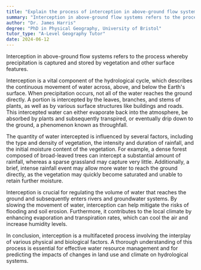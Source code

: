 ```yaml
---
title: "Explain the process of interception in above-ground flow systems"
summary: "Interception in above-ground flow systems refers to the process where precipitation is caught and stored by vegetation and other surface features."
author: "Dr. James Harris"
degree: "PhD in Physical Geography, University of Bristol"
tutor_type: "A-Level Geography Tutor"
date: 2024-06-12
---
```


Interception in above-ground flow systems refers to the process whereby precipitation is captured and stored by vegetation and other surface features.

Interception is a vital component of the hydrological cycle, which describes the continuous movement of water across, above, and below the Earth's surface. When precipitation occurs, not all of the water reaches the ground directly. A portion is intercepted by the leaves, branches, and stems of plants, as well as by various surface structures like buildings and roads. This intercepted water can either evaporate back into the atmosphere, be absorbed by plants and subsequently transpired, or eventually drip down to the ground, a phenomenon known as throughfall.

The quantity of water intercepted is influenced by several factors, including the type and density of vegetation, the intensity and duration of rainfall, and the initial moisture content of the vegetation. For example, a dense forest composed of broad-leaved trees can intercept a substantial amount of rainfall, whereas a sparse grassland may capture very little. Additionally, a brief, intense rainfall event may allow more water to reach the ground directly, as the vegetation may quickly become saturated and unable to retain further moisture.

Interception is crucial for regulating the volume of water that reaches the ground and subsequently enters rivers and groundwater systems. By slowing the movement of water, interception can help mitigate the risks of flooding and soil erosion. Furthermore, it contributes to the local climate by enhancing evaporation and transpiration rates, which can cool the air and increase humidity levels.

In conclusion, interception is a multifaceted process involving the interplay of various physical and biological factors. A thorough understanding of this process is essential for effective water resource management and for predicting the impacts of changes in land use and climate on hydrological systems.
    